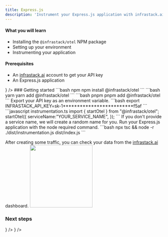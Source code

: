 ```yaml
---
title: Express.js
description: 'Instrument your Express.js application with infrastack.ai and OpenTelemetry'
---
```



#### What you will learn
- Installing the `@infrastack/otel` NPM package
- Setting up your environment
- Instrumenting your application

#### Prerequisites
- An [infrastack.ai](https://app.infrastack.ai) account to get your API key
- An Express.js application

<CardGroup cols={1}>
  <Card title="Follow the example project on GitHub" href="https://github.com/infrastackai/infrastack/tree/main/examples/expressjs"
  icon={<GithubIcon />}
  />
</CardGroup>
### Getting started

<Steps>

  <Step title="Install the NPM package">
  <CodeGroup>
  ```bash npm
  npm install @infrastack/otel
  ```
  ```bash yarn
  yarn add @infrastack/otel
  ```
  ```bash pnpm
  pnpm add @infrastack/otel
  ```
  </CodeGroup>
  </Step>
  <Step title="Prepare your environment">
  Export your API key as an environment variable.
  ```bash
  export INFRASTACK_API_KEY=sk-1*************************f5af
  ```
  </Step>

  <Step title="Create instrumentation.ts">
      ```javascript instrumentation.ts
      import { startOtel } from "@infrastack/otel"; 
      startOtel({
        serviceName:"YOUR_SERVICE_NAME",
      });
      ```
      <Info>If you don't provide a service name, we will create a random name for you.</Info>
  </Step>

  <Step title="Build and run your application">
    Run your Express.js application with the node required command.
    ```bash
    npx tsc && node -r ./dist/instrumentation.js dist/index.js
    ```

  <Tip>After creating some traffic, you can check your data from the [infrastack.ai](https://app.infrastack.ai) dashboard.</Tip>
  <img height="200" src="/images/dashboard.png" />
  </Step>

</Steps>

### Next steps
<CardGroup cols={2}>
  <Card title="Javascript SDK Reference" href="/integrations/javascript" 
  icon={<JsIcon />}
  />
  <Card title="Explore the Express.js example project" href="https://github.com/infrastackai/infrastack/tree/main/examples/expressjs"
  icon={<GithubIcon />}
  />
</CardGroup>

